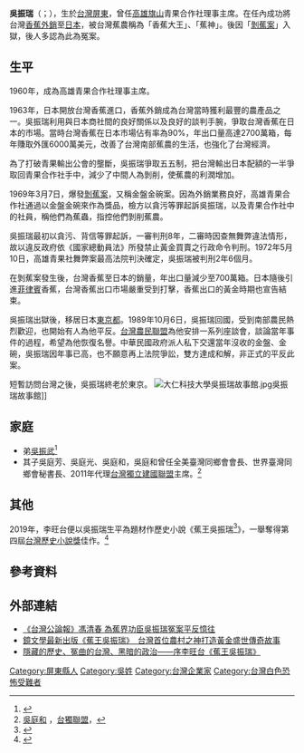 {{expand|time=2013-7-17}}
{{Refimprove|time=2018-01-25}}

'''吳振瑞'''（{{lang-nan-tw|Ngô͘ Chín-sūi}}；{{bd|1908年||1993年|7月15日|}}），生於[[台灣|台灣]][[屏東縣|屏東]]，曾任[[高雄|高雄]][[旗山區|旗山]]青果合作社理事主席。在任內成功將台灣[[香蕉|香蕉]][[外銷|外銷]]至[[日本|日本]]，被台灣蕉農稱為「香蕉大王」、「蕉神」。後因「[[剝蕉案|剝蕉案]]」入獄，後人多認為此為冤案。

==生平==
1960年，成為高雄青果合作社理事主席。

1963年，日本開放台灣香蕉進口，香蕉外銷成為台灣當時獲利最豐的農產品之一。吳振瑞利用與日本商社間的良好關係以及良好的談判手腕，爭取台灣香蕉在日本的市場。當時台灣香蕉在日本市場佔有率為90%，年出口量高達2700萬箱，每年賺取外匯6000萬美元，改善了台灣南部蕉農的生活，也強化了台灣經濟。

為了打破青果輸出公會的壟斷，吳振瑞爭取五五制，把台灣輸出日本配額的一半爭取回青果合作社手中，減少了中間人為剝削，使蕉農的利潤增加。

1969年3月7日，爆發[[剝蕉案|剝蕉案]]，又稱金盤金碗案。因為外銷業務良好，高雄青果合作社通過以金盤金碗來作為獎品，檢方以貪污等罪起訴吳振瑞，以及青果合作社中的社員，稱他們為蕉蟲，指控他們剝削蕉農。

吳振瑞最初以貪污、背信等罪起訴，一審判刑8年，二審時因查無舞弊違法情形，故以違反政府依《國家總動員法》所發禁止黃金買賣之行政命令判刑。1972年5月10日，高雄青果社舞弊案最高法院判決確定，吳振瑞被判刑2年6個月。{{Dubious}}{{Fact|time=2018-01-25T01:53:20+00:00}}

在剝蕉案發生後，台灣香蕉至日本的銷量，年出口量減少至700萬箱。日本隨後引進[[菲律賓|菲律賓]]香蕉，台灣香蕉出口市場嚴重受到打擊，香蕉出口的黃金時期也宣告結束。

吳振瑞出獄後，移居日本[[東京都|東京都]]。1989年10月6日，吳振瑞回國，受到南部農民熱烈歡迎，也開始有人為他平反。[[台灣農民聯盟|台灣農民聯盟]]為他安排一系列座談會，談論當年事件的過程，希望為他恢復名譽。中華民國政府派人私下交還當年沒收的金盤、金碗，吳振瑞因年事已高，也不願意再上法院爭訟，雙方達成和解，非正式的平反此案。

短暫訪問台灣之後，吳振瑞終老於東京。
[[File:大仁科技大學吳振瑞故事館.jpg|thumb]]吳振瑞故事館]]

==家庭==
*弟[[吳振武|吳振武]]<ref name="周婉窈">{{cite book |author=周婉窈|title=《台籍日本兵座談會記錄并相關資料》|date=1997-01-01|publisher=中央研究院臺灣史研究所|location=台灣|language=zh-tw |isbn=9789576714658}}</ref>
*其子吳庭芳、吳庭光、吳庭和，吳庭和曾任全美臺灣同鄉會會長、世界臺灣同鄉會秘書長、2011年代理[[台灣獨立建國聯盟|台灣獨立建國聯盟]]主席。<ref>[http://www.wufi.org.tw/%E5%90%B3%E5%BA%AD%E5%92%8C/ 吳庭和] {{Wayback|url=http://www.wufi.org.tw/%E5%90%B3%E5%BA%AD%E5%92%8C/ |date=20150617081928 }}，[[台獨聯盟|台獨聯盟]]，</ref>

==其他==
2019年，李旺台便以吳振瑞生平為題材作歷史小說《蕉王吳振瑞<ref>{{cite book |author1=李旺台 |title=蕉王吳振瑞 |publisher=鏡文學 |isbn=9789869837385 |url=https://www.books.com.tw/products/0010853145 |access-date=2020-07-17 |archive-date=2020-04-11 |archive-url=https://web.archive.org/web/20200411093601/https://www.books.com.tw/products/0010853145 |dead-url=no }}</ref>》，一舉奪得第四屆[[台灣歷史小說獎|台灣歷史小說獎]]佳作。<ref name=":0">{{Cite web|title=〈台灣歷史小說獎 平民歷史脫穎而出〉|url=http://www.twpeace.org.tw/wordpress/?p=1259#more-1259|accessdate=2019-07-14|author=|date=2019-03-24|publisher=新台灣和平基金會|language=zh-tw}}</ref>

==參考資料==
{{reflist}}

==外部連結==
*[https://web.archive.org/web/20120701115557/http://www.twcenter.org.tw/g02/g02_09_02_09.htm 《台灣公論報》馮清春 為蕉界功臣吳振瑞冤案平反憶往]
*[https://www.mirrormedia.mg/story/20200408fic001/ 鏡文學最新出版《蕉王吳振瑞》　台灣首位農村之神打造黃金盛世傳奇故事]{{Wayback|url=https://www.mirrormedia.mg/story/20200408fic001/ |date=20200718174712 }}
*[https://mirrorfiction.com/zh-Hant/news/370 隱藏的歷史、冤曲的台灣、黑暗的政治——序李旺台《蕉王吳振瑞》]

{{DEFAULTSORT:W吳}}

[[Category:屏東縣人|Category:屏東縣人]]
[[Category:吳姓|Category:吳姓]]
[[Category:台灣企業家|Category:台灣企業家]]
[[Category:台灣白色恐怖受難者|Category:台灣白色恐怖受難者]]